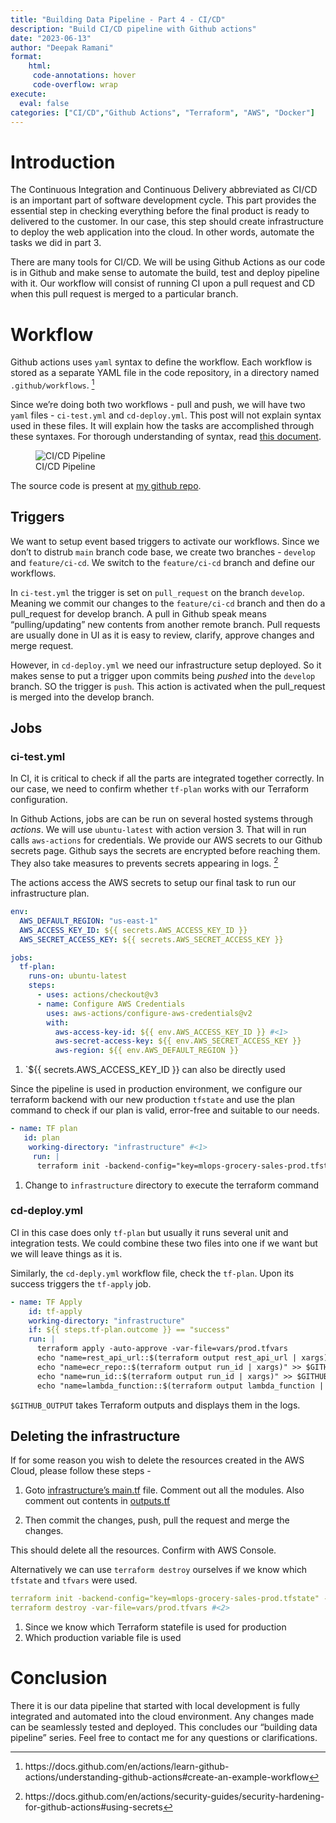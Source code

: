 ```yaml
---
title: "Building Data Pipeline - Part 4 - CI/CD"
description: "Build CI/CD pipeline with Github actions"
date: "2023-06-13"
author: "Deepak Ramani"
format: 
    html: 
     code-annotations: hover
     code-overflow: wrap
execute: 
  eval: false
categories: ["CI/CD","Github Actions", "Terraform", "AWS", "Docker"]
---
```

# Introduction
The Continuous Integration and Continuous Delivery abbreviated as CI/CD is an important part of software development cycle. This part provides the essential step in checking everything before the final product is ready to delivered to the customer. In our case, this step should create infrastructure to deploy the web application into the cloud. In other words, automate the tasks we did in part 3. 

There are many tools for CI/CD. We will be using Github Actions as our code is in Github and make sense to automate the build, test and deploy pipeline with it. Our workflow will consist of running CI upon a pull request and CD when this pull request is merged to a particular branch.

# Workflow 

Github actions uses `yaml` syntax to define the workflow.  Each workflow is stored as a separate YAML file in the code repository, in a directory named `.github/workflows`. [^1] 

Since we're doing both two workflows - pull and push, we will have two `yaml` files - `ci-test.yml` and `cd-deploy.yml`. This post will not explain syntax used in these files. It will explain how the tasks are accomplished through these syntaxes. For thorough understanding of syntax, read [this document](https://docs.github.com/en/actions/learn-github-actions/understanding-github-actions#understanding-the-workflow-file).

[^1]: https://docs.github.com/en/actions/learn-github-actions/understanding-github-actions#create-an-example-workflow

![CI/CD Pipeline](AWS-ci-cd.png)

The source code is present at [my github repo](https://github.com/dr563105/CI-CD-Terraform-Github-actions).

## Triggers

We want to setup event based triggers to activate our workflows. Since we don't to distrub `main` branch code base, we create two branches - `develop` and `feature/ci-cd`. We switch to the `feature/ci-cd` branch and define our workflows.

In `ci-test.yml` the trigger is set on `pull_request` on the branch `develop`. Meaning we commit our changes to the `feature/ci-cd` branch and then do a pull_request for develop branch. A pull in Github speak means "pulling/updating" new contents from another remote branch. Pull requests are usually done in UI as it is easy to review, clarify, approve changes and merge request. 

However, in `cd-deploy.yml` we need our infrastructure setup deployed. So it makes sense to put a trigger upon commits being _pushed_ into the `develop` branch. SO the trigger is `push`. This action is activated when the pull_request is merged into the develop branch. 

## Jobs

### ci-test.yml
In CI, it is critical to check if all the parts are integrated together correctly. In our case, we need to confirm whether `tf-plan` works with our Terraform configuration. 

In Github Actions, jobs are can be run on several hosted systems through _actions_. We will use `ubuntu-latest` with action version 3. That will in run calls `aws-actions` for credentials. We provide our AWS secrets to our Github secrets page. Github says the secrets are encrypted before reaching them. They also take measures to prevents secrets appearing in logs. [^2]

[^2]: https://docs.github.com/en/actions/security-guides/security-hardening-for-github-actions#using-secrets

The actions access the AWS secrets to setup our final task to run our infrastructure plan. 

```.yaml
env:
  AWS_DEFAULT_REGION: "us-east-1"
  AWS_ACCESS_KEY_ID: ${{ secrets.AWS_ACCESS_KEY_ID }}
  AWS_SECRET_ACCESS_KEY: ${{ secrets.AWS_SECRET_ACCESS_KEY }}

jobs:
  tf-plan:
    runs-on: ubuntu-latest
    steps:
      - uses: actions/checkout@v3
      - name: Configure AWS Credentials
        uses: aws-actions/configure-aws-credentials@v2
        with:
          aws-access-key-id: ${{ env.AWS_ACCESS_KEY_ID }} #<1>
          aws-secret-access-key: ${{ env.AWS_SECRET_ACCESS_KEY }}
          aws-region: ${{ env.AWS_DEFAULT_REGION }} 
```
1. `${{ secrets.AWS_ACCESS_KEY_ID  }} can also be directly used

Since the pipeline is used in production environment, we configure our terraform backend with our new production `tfstate` and use the plan command to check if our plan is valid, error-free and suitable to our needs.

```.yaml
- name: TF plan
   id: plan
    working-directory: "infrastructure" #<1>
     run: |
      terraform init -backend-config="key=mlops-grocery-sales-prod.tfstate" --reconfigure && terraform plan --var-file vars/prod.tfvars
```
1. Change to `infrastructure` directory to execute the terraform command


### cd-deploy.yml

CI in this case does only `tf-plan` but usually it runs several unit and integration tests. We could combine these two files into one if we want but we will leave things as it is. 

Similarly, the `cd-deply.yml` workflow file, check the `tf-plan`. Upon its success triggers the `tf-apply` job.

```.yaml
- name: TF Apply
    id: tf-apply
    working-directory: "infrastructure"
    if: ${{ steps.tf-plan.outcome }} == "success"
    run: |
      terraform apply -auto-approve -var-file=vars/prod.tfvars
      echo "name=rest_api_url::$(terraform output rest_api_url | xargs)" >> $GITHUB_OUTPUT
      echo "name=ecr_repo::$(terraform output run_id | xargs)" >> $GITHUB_OUTPUT
      echo "name=run_id::$(terraform output run_id | xargs)" >> $GITHUB_OUTPUT
      echo "name=lambda_function::$(terraform output lambda_function | xargs)" >> $GITHUB_OUTPUT
```
`$GITHUB_OUTPUT` takes Terraform outputs and displays them in the logs. 

## Deleting the infrastructure

If for some reason you wish to delete the resources created in the AWS Cloud, please follow these steps -

1. Goto [infrastructure's main.tf](infrastructure/main.tf) file. Comment out all the modules. Also comment out contents in [outputs.tf](infrastructure/outputs.tf) 

2. Then commit the changes, push, pull the request and merge the changes.

This should delete all the resources. Confirm with AWS Console.

Alternatively we can use `terraform destroy` ourselves if we know which `tfstate` and `tfvars` were used. 

```.yaml
terraform init -backend-config="key=mlops-grocery-sales-prod.tfstate" --reconfigure #<1>
terraform destroy -var-file=vars/prod.tfvars #<2>
```
1. Since we know which Terraform statefile is used for production
2. Which production variable file is used


# Conclusion

There it is our data pipeline that started with local development is fully integrated and automated into the cloud environment. Any changes made can be seamlessly tested and deployed. This concludes our "building data pipeline" series. Feel free to contact me for any questions or clarifications.